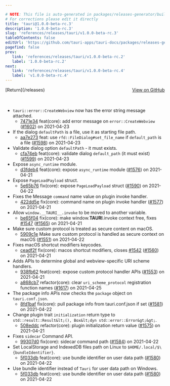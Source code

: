 ```yaml
---

# NOTE: This file is auto-generated in packages/releases-generator/build.ts
# For corrections please edit it directly
title: 'tauri@1.0.0-beta-rc.3'
description: '1.0.0-beta-rc.3'
slug: 'references/releases/tauri/v1.0.0-beta-rc.3'
tableOfContents: false
editUrl: 'https://github.com/tauri-apps/tauri-docs/packages/releases-generator/build.ts'
pagefind: false
prev:
   link: 'references/releases/tauri/v1.0.0-beta-rc.2'
   label: '1.0.0-beta-rc.2'
next:
   link: 'references/releases/tauri/v1.0.0-beta-rc.4'
   label: 'v1.0.0-beta-rc.4'
---
```


<div style="margin-bottom:3rem; display: flex; justify-content: space-between; align-items: center"><span>[Return](/releases)</span><span><a href="https://github.com/tauri-apps/tauri/releases/tag/tauri-v1.0.0-beta-rc.3">View on GitHub</a></span></div>

- `tauri::error::CreateWebview` now has the error string message attached.
  - [7471e34](https://www.github.com/tauri-apps/tauri/commit/7471e347d3b23b7604c19040b0d989da8f48cb91) feat(core): add error message on `error::CreateWebview` ([#1602](https://www.github.com/tauri-apps/tauri/pull/1602)) on 2021-04-23
- If the dialog `defaultPath` is a file, use it as starting file path.
  - [aa7e273](https://www.github.com/tauri-apps/tauri/commit/aa7e2738ccafd8e4f5df866206f12888f6db8973) feat: use `rfd::FileDialog#set_file_name` if `default_path` is a file ([#1598](https://www.github.com/tauri-apps/tauri/pull/1598)) on 2021-04-23
- Validate dialog option `defaultPath` - it must exists.
  - [cfa74eb](https://www.github.com/tauri-apps/tauri/commit/cfa74ebf68de96cf46bc9471c61f9a84dd0be9ee) feat(core): validate dialog `default_path` (it must exist) ([#1599](https://www.github.com/tauri-apps/tauri/pull/1599)) on 2021-04-23
- Expose `async_runtime` module.
  - [d3fdeb4](https://www.github.com/tauri-apps/tauri/commit/d3fdeb45184d9aed8405ded53607a7cca979275e) feat(core): expose `async_runtime` module ([#1576](https://www.github.com/tauri-apps/tauri/pull/1576)) on 2021-04-21
- Expose `PageLoadPayload` struct.
  - [5e65b76](https://www.github.com/tauri-apps/tauri/commit/5e65b768e5930708695512260faf8c12d679c04e) fix(core): expose `PageLoadPayload` struct ([#1590](https://www.github.com/tauri-apps/tauri/pull/1590)) on 2021-04-22
- Fixes the Message `command` name value on plugin invoke handler.
  - [422dd5e](https://www.github.com/tauri-apps/tauri/commit/422dd5e2a0a03bb1556915c78f110bfab092c874) fix(core): command name on plugin invoke handler ([#1577](https://www.github.com/tauri-apps/tauri/pull/1577)) on 2021-04-21
- Allow `window.__TAURI__.invoke` to be moved to another variable.
  - [be65f04](https://www.github.com/tauri-apps/tauri/commit/be65f04db7d2fce23477156ebba368a897ceee3c) fix(core): make window.**TAURI**.invoke context free, fixes [#1547](https://www.github.com/tauri-apps/tauri/pull/1547) ([#1565](https://www.github.com/tauri-apps/tauri/pull/1565)) on 2021-04-21
- Make sure custom protocol is treated as secure content on macOS.
  - [5909c1e](https://www.github.com/tauri-apps/tauri/commit/5909c1e01437e10c45694c24f9037f4b176a03ec) Make sure custom protocol is handled as secure context on macOS ([#1551](https://www.github.com/tauri-apps/tauri/pull/1551)) on 2021-04-22
- Fixes macOS shortcut modifiers keycodes.
  - [ceadf2f](https://www.github.com/tauri-apps/tauri/commit/ceadf2f556f5f327b34f8fdd01e5e07969182b13) fix(core): macos shortcut modifiers, closes [#1542](https://www.github.com/tauri-apps/tauri/pull/1542) ([#1560](https://www.github.com/tauri-apps/tauri/pull/1560)) on 2021-04-21
- Adds APIs to determine global and webview-specific URI scheme handlers.
  - [938fb62](https://www.github.com/tauri-apps/tauri/commit/938fb624f5cc0f2a4499ea67cd30b014a18a6526) feat(core): expose custom protocol handler APIs ([#1553](https://www.github.com/tauri-apps/tauri/pull/1553)) on 2021-04-21
  - [a868cb7](https://www.github.com/tauri-apps/tauri/commit/a868cb71762268aa7b78af26622c900bddf3344c) refactor(core): clear `uri_scheme_protocol` registration function names ([#1617](https://www.github.com/tauri-apps/tauri/pull/1617)) on 2021-04-25
- The package info APIs now checks the `package` object on `tauri.conf.json`.
  - [8fd1baf](https://www.github.com/tauri-apps/tauri/commit/8fd1baf69b14bb81d7be9d31605ed7f02058b392) fix(core): pull package info from tauri.conf.json if set ([#1581](https://www.github.com/tauri-apps/tauri/pull/1581)) on 2021-04-22
- Change plugin trait `initialization` return type to `std::result::Result&lt;(), Box&lt;dyn std::error::Error&gt;&gt;`.
  - [508eddc](https://www.github.com/tauri-apps/tauri/commit/508eddc78458cd7ff51259ed733fe8e6f206e293) refactor(core): plugin initialization return value ([#1575](https://www.github.com/tauri-apps/tauri/pull/1575)) on 2021-04-21
- Fixes `sidecar` Command API.
  - [99307d0](https://www.github.com/tauri-apps/tauri/commit/99307d02c3c28ce10ba418873ac02ce267af4f4f) fix(core): sidecar command path ([#1584](https://www.github.com/tauri-apps/tauri/pull/1584)) on 2021-04-22
- Set LocalStorage and IndexedDB files path on Linux to `$HOME/.local/$\{bundleIdentifier}`.
  - [5f033db](https://www.github.com/tauri-apps/tauri/commit/5f033db41cf6b043d9d2b4debe8b10bdc4633c58) feat(core): use bundle identifier on user data path ([#1580](https://www.github.com/tauri-apps/tauri/pull/1580)) on 2021-04-22
- Use bundle identifier instead of `Tauri` for user data path on Windows.
  - [5f033db](https://www.github.com/tauri-apps/tauri/commit/5f033db41cf6b043d9d2b4debe8b10bdc4633c58) feat(core): use bundle identifier on user data path ([#1580](https://www.github.com/tauri-apps/tauri/pull/1580)) on 2021-04-22

